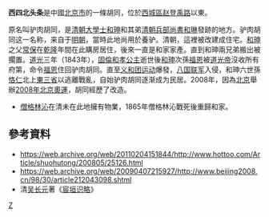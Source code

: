 {{Coord|39.925644|116.3695576|type:landmark_region:CN-11_source:GoogleMaps|display=title}}
'''西四北头条'''是中國[[北京市|北京市]]的一條胡同，位於[[西城區|西城區]][[赵登禹路|赵登禹路]]以東。

原名叫驴肉胡同，是[[清朝|清朝]][[大學士|大學士]][[和珅|和珅]]和其弟[[清朝|清朝]][[兵部尚書|兵部尚書]][[和琳|和琳]]發跡的地方。驴肉胡同这一名称，来自于[[明朝|明朝]]，當時此地尚用於養驴。清朝，這裡被改建成住宅。[[和珅|和珅]]之父[[常保|常保]]在[[乾隆|乾隆]]年間在此購房居住，後來一直是和家家產。直到和珅兩兄弟搬出被擱置。[[道光|道光]]三年（1843年），[[固倫和孝公主|固倫和孝公主]]逝世後[[和珅|和珅]]次孫[[福恩|福恩]]被[[道光帝|道光帝]]沒收所有府第，命令[[福恩|福恩]]住回驴肉胡同。直至[[义和团运动|义和团运动]]爆發，[[八国联军|八国联军]]入侵，和珅六世孫[[恪仁|恪仁]]北上[[東三省|東三省]]以逃離戰亂，自始驴肉胡同逐渐成为民居。2008年，因為[[北京|北京]]舉辦[[2008年北京奧運|2008年北京奧運]]，胡同經歷了改造。
*[[僧格林沁|僧格林沁]]在清未在此地擁有物業，1865年僧格林沁戰死後重歸和家。

== 參考資料 ==
*https://web.archive.org/web/20110204151844/http://www.hottoo.com/Article/shuohutong/200805/25126.html
*https://web.archive.org/web/20090407215927/http://www.beijing2008.cn/98/30/article212043098.shtml
*清[[吴长元|吴长元]]著《[[宸垣识略|宸垣识略]]》

[[Category:北京胡同|Z]]